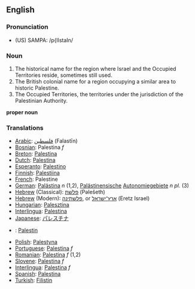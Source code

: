 ==English==
===Pronunciation===
*(US) SAMPA: /p{lIstaIn/

===Noun===
#The historical name for the region where Israel and the Occupied Territories reside, sometimes still used.
#The British colonial name for a region occupying a similar area to historic Palestine.
#The Occupied Territories, the territories under the jurisdiction of the Palestinian Authority.

'''proper noun'''

=== Translations ===

*[[Arabic]]: [[فلسطين]] (Falastīn)
*[[Bosnian]]: Palestina ''f''
*[[Breton]]: [[Palestina]]
*[[Dutch]]: [[Palestina]]
*[[Esperanto]]: [[Palestino]]
*[[Finnish]]: [[Palestiina]]
*[[French]]: Palestine
*[[German]]: [[Palästina]] ''n'' (1,2), [[Palästinensisch]]e [[Autonomiegebiet]]e ''n pl.'' (3)
*[[Hebrew]] (Classical): [[פלשׁת]] (Pəlešeth)
*[[Hebrew]] (Modern): [[פלשתינה]], or [[ארץ־ישראל]] (Eretz Israel)
*[[Hungarian]]: [[Palesztina]]
*[[Interlingua]]: [[Palestina]]
*[[Japanese]]: [[パレスチナ]]
*{{ms}}: [[Palestin]]
*[[Polish]]: [[Palestyna]]
*[[Portuguese]]: [[Palestina]] ''f''
*[[Romanian]]: [[Palestina]] ''f'' (1,2)
*[[Slovene]]: [[Palestina]] ''f''
*[[Interlingua]]: [[Palestina]] ''f''
*[[Spanish]]: [[Palestina]]
*[[Turkish]]: [[Filistin]]